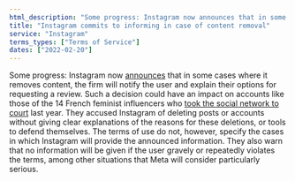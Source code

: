```yaml
---
html_description: "Some progress: Instagram now announces that in some cases where it removes content, the firm will notify the user and explain their options for requesting a review."
title: "Instagram commits to informing in case of content removal"
service: "Instagram"
terms_types: ["Terms of Service"]
dates: ["2022-02-20"]
---
```


Some progress: Instagram now [announces](https://github.com/OpenTermsArchive/versions-france/commit/b8b71e45d56728242ce7c5da3e8b7ef790eec57a?short_path=311682c#) that in some cases where it removes content, the firm will notify the user and explain their options for requesting a review. Such a decision could have an impact on accounts like those of the 14 French feminist influencers who [took the social network to court](https://www.neonmag.fr/censure-14-feministes-assignent-instagram-en-justice-on-ne-peut-plus-subir-ce-deux-poids-deux-mesures-573103.html) last year. They accused Instagram of deleting posts or accounts without giving clear explanations of the reasons for these deletions, or tools to defend themselves.  The terms of use do not, however, specify the cases in which Instagram will provide the announced information. They also warn that no information will be given if the user gravely or repeatedly violates the terms, among other situations that Meta will consider particularly serious. 

